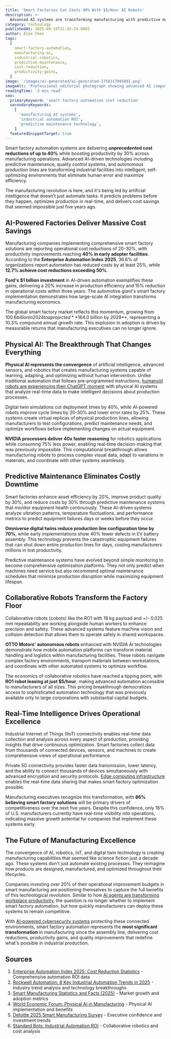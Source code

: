 ```yaml
---
title: 'Smart Factories Cut Costs 40% With $5/Hour AI Robots'
description: >-
  Advanced AI systems are transforming manufacturing with predictive maintenance, quality control, and autonomous production lines that deliver unprecedented cost savings and efficiency gains.
category: technology
publishedAt: 2025-09-19T21:42:24.000Z
author: Alex Chen
tags:
  [
    smart-factory-automation,
    manufacturing-ai,
    industrial-robotics,
    predictive-maintenance,
    cost-reduction,
    productivity-gains,
  ]
image: '/images/ai-generated/ai-generated-1758317995891.png'
imageAlt: 'Professional editorial photograph showing advanced AI computing systems with modern interfaces and processing units in a clean, minimalist industrial setting, representing smart factory automation technology'
readingTime: '3 min read'
seo:
  primaryKeyword: 'smart factory automation cost reduction'
  secondaryKeywords:
    [
      'manufacturing AI systems',
      'industrial automation ROI',
      'predictive maintenance technology',
    ]
  featuredSnippetTarget: true
---
```


Smart factory automation systems are delivering **unprecedented cost reductions of up to 40%** while boosting productivity by 30% across manufacturing operations. Advanced AI-driven technologies including predictive maintenance, quality control systems, and autonomous production lines are transforming industrial facilities into intelligent, self-optimizing environments that eliminate human error and maximize efficiency.

The manufacturing revolution is here, and it's being led by artificial intelligence that doesn't just automate tasks. It predicts problems before they happen, optimizes production in real-time, and delivers cost savings that seemed impossible just five years ago.

## AI-Powered Factories Deliver Massive Cost Savings

Manufacturing companies implementing comprehensive smart factory solutions are reporting operational cost reductions of 20-30%, with productivity improvements reaching **40% in early adopter facilities**. According to the **Enterprise Automation Index 2025**, 36.6% of organizations report automation has reduced costs by at least 25%, while **12.7% achieve cost reductions exceeding 50%**.

**Ford's $1 billion investment** in AI-driven automation exemplifies these gains, delivering a 20% increase in production efficiency and 15% reduction in operational costs within three years. The automotive giant's smart factory implementation demonstrates how large-scale AI integration transforms manufacturing economics.

The global smart factory market reflects this momentum, growing from $100.6 billion in 2024 to a projected **$164.0 billion by 2029**, representing a 10.3% compound annual growth rate. This explosion in adoption is driven by measurable returns that manufacturing executives can no longer ignore.

## Physical AI: The Breakthrough That Changes Everything

**Physical AI represents the convergence** of artificial intelligence, advanced sensors, and robotics that creates manufacturing systems capable of learning, adapting, and optimizing without human intervention. Unlike traditional automation that follows pre-programmed instructions, [humanoid robots are experiencing their ChatGPT moment](/technology/humanoid-robots-chatgpt-moment-figure-02-bmw-nvidia-breakthrough) with physical AI systems that analyze real-time data to make intelligent decisions about production processes.

Digital twin simulations cut deployment times by 40%, while AI-powered robots improve cycle times by 20-30% and lower error rates by 25%. These systems create virtual replicas of physical production lines, allowing manufacturers to test configurations, predict maintenance needs, and optimize workflows before implementing changes on actual equipment.

**NVIDIA processors deliver 40x faster reasoning** for robotics applications while consuming 75% less power, enabling real-time decision-making that was previously impossible. This computational breakthrough allows manufacturing robots to process complex visual data, adapt to variations in materials, and coordinate with other systems seamlessly.

## Predictive Maintenance Eliminates Costly Downtime

Smart factories enhance asset efficiency by 20%, improve product quality by 30%, and reduce costs by 30% through predictive maintenance systems that monitor equipment health continuously. These AI-driven systems analyze vibration patterns, temperature fluctuations, and performance metrics to predict equipment failures days or weeks before they occur.

**Omniverse digital twins reduce production line configuration time by 70%**, while early implementations show 40% fewer defects in EV battery assembly. This technology prevents the catastrophic equipment failures that can shut down entire production lines for days, costing manufacturers millions in lost productivity.

Predictive maintenance systems have evolved beyond simple monitoring to become comprehensive optimization platforms. They not only predict when machines need service but also recommend optimal maintenance schedules that minimize production disruption while maximizing equipment lifespan.

## Collaborative Robots Transform the Factory Floor

Collaborative robots (cobots) like the RO1 with 18 kg payload and +/- 0.025 mm repeatability are working alongside human workers to enhance precision and safety. These advanced systems feature machine vision and collision detection that allows them to operate safely in shared workspaces.

**OTTO Motors' autonomous robots** enhanced with NVIDIA AI technologies demonstrate how mobile automation platforms can transform material handling and logistics within manufacturing facilities. These robots navigate complex factory environments, transport materials between workstations, and coordinate with other automated systems to optimize workflow.

The economics of collaborative robotics have reached a tipping point, with **RO1 robot leasing at just $5/hour**, making advanced automation accessible to manufacturers of all sizes. This pricing breakthrough democratizes access to sophisticated automation technology that was previously available only to large corporations with substantial capital budgets.

## Real-Time Intelligence Drives Operational Excellence

Industrial Internet of Things (IIoT) connectivity enables real-time data collection and analysis across every aspect of production, providing insights that drive continuous optimization. Smart factories collect data from thousands of connected devices, sensors, and machines to create comprehensive views of operational performance.

Private 5G connectivity provides faster data transmission, lower latency, and the ability to connect thousands of devices simultaneously with advanced encryption and security protocols. [Edge computing infrastructure](/technology/edge-computing-revolutionizes-iot) enables the real-time data sharing that makes smart factory optimization possible.

Manufacturing executives recognize this transformation, with **86% believing smart factory solutions** will be primary drivers of competitiveness over the next five years. Despite this confidence, only 16% of U.S. manufacturers currently have real-time visibility into operations, indicating massive growth potential for companies that implement these systems early.

## The Future of Manufacturing Excellence

The convergence of AI, robotics, IoT, and digital twin technology is creating manufacturing capabilities that seemed like science fiction just a decade ago. These systems don't just automate existing processes. They reimagine how products are designed, manufactured, and optimized throughout their lifecycles.

Companies investing over 20% of their operational improvement budgets in smart manufacturing are positioning themselves to capture the full benefits of this technological revolution. Similar to how [AI agents are transforming workplace productivity](/technology/ai-agents-workplace-productivity-2025), the question is no longer whether to implement smart factory automation, but how quickly manufacturers can deploy these systems to remain competitive.

With [AI-powered cybersecurity systems](/technology/ai-powered-cybersecurity-autonomous-threat-detection-2025) protecting these connected environments, smart factory automation represents the **most significant transformation** in manufacturing since the assembly line, delivering cost reductions, productivity gains, and quality improvements that redefine what's possible in industrial production.

## Sources

1. [Enterprise Automation Index 2025: Cost Reduction Statistics](https://www.prnewswire.com/news-releases/enterprise-automation-index-2025-73-of-companies-increased-automation-spend-nearly-40-report-at-least-25-cost-reduction-302506095.html) - Comprehensive automation ROI data
2. [Rockwell Automation: 8 Key Industrial Automation Trends in 2025](https://www.rockwellautomation.com/en-us/company/news/the-journal/8-key-industrial-automation-trends-in-2025.html) - Industry trend analysis and technology breakthroughs
3. [Smart Manufacturing Statistics and Facts (2025)](https://scoop.market.us/smart-manufacturing-statistics/) - Market growth and adoption metrics
4. [World Economic Forum: Physical AI in Manufacturing](https://www.weforum.org/stories/2025/09/what-is-physical-ai-changing-manufacturing/) - Physical AI implementation and benefits
5. [Deloitte 2025 Smart Manufacturing Survey](https://www.deloitte.com/us/en/insights/industry/manufacturing/2025-smart-manufacturing-survey.html) - Executive confidence and investment trends
6. [Standard Bots: Industrial Automation ROI](https://standardbots.com/blog/industrial-automations) - Collaborative robotics and cost analysis
